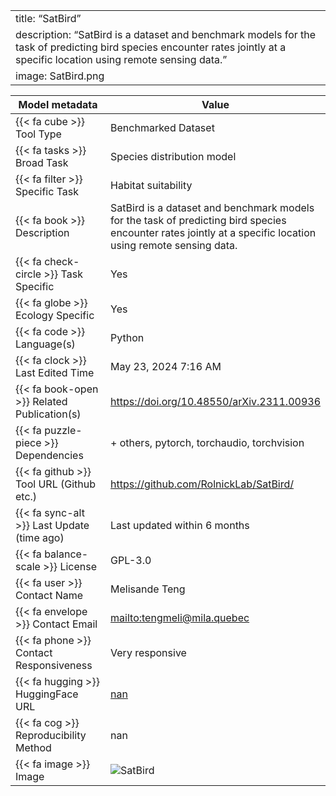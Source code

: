 
---
title: "SatBird"
description: "SatBird is a dataset and benchmark models for the task of predicting bird species encounter rates jointly at a specific location using remote sensing data. "
image: SatBird.png
---

| Model metadata             | Value                               |
|----------------------------|------------------------------------|
| {{< fa cube >}} Tool Type | [Benchmarked Dataset]{.tool_type .tool_type_pkglib} |
| {{< fa tasks >}} Broad Task | Species distribution model |
| {{< fa filter >}} Specific Task | Habitat suitability |
| {{< fa book >}} Description | SatBird is a dataset and benchmark models for the task of predicting bird species encounter rates jointly at a specific location using remote sensing data.  |
| {{< fa check-circle >}} Task Specific | Yes |
| {{< fa globe >}} Ecology Specific | Yes |
| {{< fa code >}} Language(s) | Python |
| {{< fa clock >}} Last Edited Time | May 23, 2024 7:16 AM |
| {{< fa book-open >}} Related Publication(s) | [ https://doi.org/10.48550/arXiv.2311.00936]( https://doi.org/10.48550/arXiv.2311.00936) |
| {{< fa puzzle-piece >}} Dependencies | + others, pytorch, torchaudio, torchvision |
| {{< fa github >}} Tool URL (Github etc.) | [https://github.com/RolnickLab/SatBird/](https://github.com/RolnickLab/SatBird/) |
| {{< fa sync-alt >}} Last Update (time ago) | Last updated within 6 months |
| {{< fa balance-scale >}} License | GPL-3.0 |
| {{< fa user >}} Contact Name | Melisande Teng |
| {{< fa envelope >}} Contact Email | [mailto:tengmeli@mila.quebec](mailto:tengmeli@mila.quebec) |
| {{< fa phone >}} Contact Responsiveness | Very responsive |
| {{< fa hugging >}} HuggingFace URL | [nan](nan) |
| {{< fa cog >}} Reproducibility Method | nan |
| {{< fa image >}} Image | ![SatBird](SatBird.png) |
